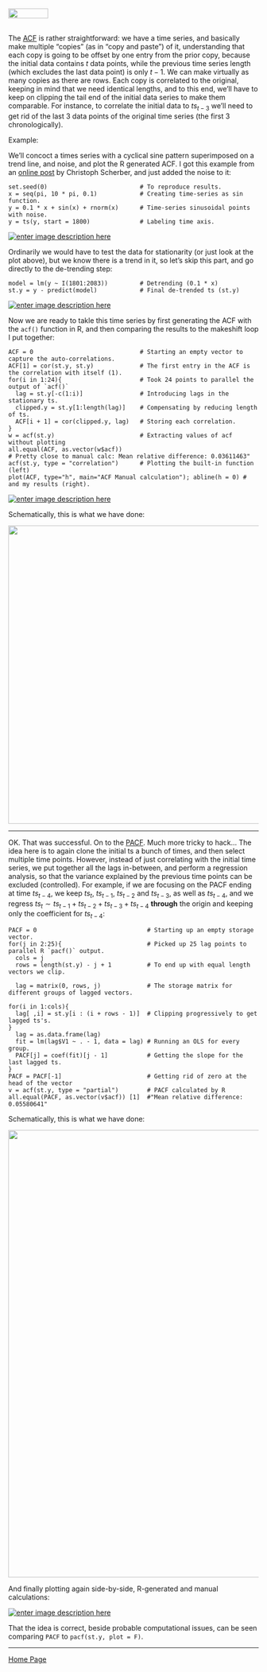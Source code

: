 <br>
<a href="http://rinterested.github.io/statistics/index.html">
<img HEIGHT="20" WIDTH="80" src="https://cloud.githubusercontent.com/assets/9312897/10556783/a27a26fa-745c-11e5-9b1a-2d5bd737387a.PNG"></a>
<br><br>

The [ACF](https://en.wikipedia.org/wiki/Autocorrelation) is rather straightforward: we have a time series, and basically make multiple "copies" (as in "copy and paste") of it, understanding that each copy is going to be offset by one entry from the prior copy, because the initial data contains $t$ data points, while the previous time series length (which excludes the last data point) is only $t-1$. We can make virtually as many copies as there are rows. Each copy is correlated to the original, keeping in mind that we need identical lengths, and to this end, we'll have to keep on clipping the tail end of the initial data series to make them comparable. For instance, to correlate the initial data to $ts_{t-3}$ we'll need to get rid of the last $3$ data points of the original time series (the first $3$ chronologically).

Example:

We'll concoct a times series with a cyclical sine pattern superimposed on a trend line, and noise, and plot the R generated ACF. I got this example from an [online post](http://www.christoph-scherber.de/content/Statistics%20Course%20files/A%20short%20introduction%20to%20time%20series%20analysis%20in%20R.pdf) by Christoph Scherber, and just added the noise to it:

    set.seed(0)                          # To reproduce results.
    x = seq(pi, 10 * pi, 0.1)            # Creating time-series as sin function.
    y = 0.1 * x + sin(x) + rnorm(x)      # Time-series sinusoidal points with noise.
    y = ts(y, start = 1800)              # Labeling time axis.
[![enter image description here][1]][1]

Ordinarily we would have to test the data for stationarity (or just look at the plot above), but we know there is a trend in it, so let's skip this part, and go directly to the de-trending step:

    model = lm(y ~ I(1801:2083))         # Detrending (0.1 * x)
    st.y = y - predict(model)            # Final de-trended ts (st.y)

[![enter image description here][2]][2]

Now we are ready to takle this time series by first generating the ACF with the `acf()` function in R, and then comparing the results to the makeshift loop I put together:

    ACF = 0                              # Starting an empty vector to capture the auto-correlations.
    ACF[1] = cor(st.y, st.y)             # The first entry in the ACF is the correlation with itself (1).
    for(i in 1:24){                      # Took 24 points to parallel the output of `acf()`
      lag = st.y[-c(1:i)]                # Introducing lags in the stationary ts.
      clipped.y = st.y[1:length(lag)]    # Compensating by reducing length of ts.
      ACF[i + 1] = cor(clipped.y, lag)   # Storing each correlation.
    }
    w = acf(st.y)                        # Extracting values of acf without plotting
    all.equal(ACF, as.vector(w$acf))     
    # Pretty close to manual calc: Mean relative difference: 0.03611463"
    acf(st.y, type = "correlation")      # Plotting the built-in function (left)
    plot(ACF, type="h", main="ACF Manual calculation"); abline(h = 0) # and my results (right).

[![enter image description here][3]][3]


Schematically, this is what we have done:

<img WIDTH="600" src="https://cloud.githubusercontent.com/assets/9312897/21581281/6cb354fc-cff9-11e6-9b1f-8c75bee5769f.png">

----------


OK. That was successful. On to the [PACF](https://en.wikipedia.org/wiki/Partial_autocorrelation_function). Much more tricky to hack... The idea here is to again clone the initial ts a bunch of times, and then select multiple time points. However, instead of just correlating with the initial time series, we put together all the lags in-between, and perform a regression analysis, so that the variance explained by the previous time points can be excluded (controlled). For example, if we are focusing on the PACF ending at time $ts_{t-4}$, we keep $ts_t$, $ts_{t-1}$, $ts_{t-2}$ and $ts_{t-3}$, as well as $ts_{t-4}$, and we regress $ts_t \sim ts_{t-1} + ts_{t-2} + ts_{t-3}+ts_{t-4}$ **through** the origin and keeping only the coefficient for $ts_{t-4}$:

    PACF = 0                               # Starting up an empty storage vector.
    for(j in 2:25){                        # Picked up 25 lag points to parallel R `pacf()` output.
      cols = j        
      rows = length(st.y) - j + 1          # To end up with equal length vectors we clip.
      
      lag = matrix(0, rows, j)             # The storage matrix for different groups of lagged vectors.
      
    for(i in 1:cols){
      lag[ ,i] = st.y[i : (i + rows - 1)]  # Clipping progressively to get lagged ts's.
    }
      lag = as.data.frame(lag)
      fit = lm(lag$V1 ~ . - 1, data = lag) # Running an OLS for every group.
      PACF[j] = coef(fit)[j - 1]           # Getting the slope for the last lagged ts.
    }
    PACF = PACF[-1]                        # Getting rid of zero at the head of the vector
    v = acf(st.y, type = "partial")        # PACF calculated by R
    all.equal(PACF, as.vector(v$acf)) [1]  #"Mean relative difference: 0.05580641"
    
    
Schematically, this is what we have done:

<img WIDTH="900" src="https://cloud.githubusercontent.com/assets/9312897/21581447/63055246-d000-11e6-99e9-66dd72ffd048.png">

And finally plotting again side-by-side, R-generated and manual calculations:

[![enter image description here][4]][4]

That the idea is correct, beside probable computational issues, can be seen comparing `PACF` to `pacf(st.y, plot = F)`.

  [1]: http://i.stack.imgur.com/lSjTT.png
  [2]: http://i.stack.imgur.com/DQpvt.png
  [3]: http://i.stack.imgur.com/5MH8v.png
  [4]: http://i.stack.imgur.com/oYQ2w.png
  
---

<a href="http://rinterested.github.io/statistics/index.html">Home Page</a>
